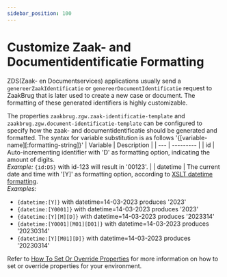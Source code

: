 ```yaml
---
sidebar_position: 100
---
```


# Customize Zaak- and Documentidentificatie Formatting
ZDS(Zaak- en Documentservices) applications usually send a `genereerZaakIdentificatie` or `genereerDocumentIdentificatie` request to ZaakBrug that is later used to create a new case or document.
The formatting of these generated identifiers is highly customizable.

The properties `zaakbrug.zgw.zaak-identificatie-template` and `zaakbrug.zgw.document-identificatie-template` can be configured to specify how the zaak- and documentidentificatie should be generated and formatted.
The syntax for variable substitution is as follows '\{[variable-name][:formatting-string]\}' 
| Variable | Description |
| --- | --------- |
| id | Auto-incrementing identifier with 'D' as formatting option, indicating the amount of digits. <br/>_Example:_ `{id:D5}` with id-123 will result in '00123'. |
| datetime | The current date and time with '[Y]' as formatting option, according to [XSLT datetime formatting](https://www.oreilly.com/library/view/xslt-2nd-edition/9780596527211/ch04s05.html). <br/> _Examples:_ <ul><li>`{datetime:[Y]}` with datetime=14-03-2023 produces '2023'</li><li>`{datetime:[Y0001]}` with datetime=14-03-2023 produces '2023'</li><li>`{datetime:[Y][M][D]}` with datetime=14-03-2023 produces '2023314'</li><li>`{datetime:[Y0001][M01][D01]}` with datetime=14-03-2023 produces '20230314'</li><li>`{datetime:[Y][M01][D]}` with datetime=14-03-2023 produces '20230314'</li></ul>

Refer to [How To Set Or Override Properties](.) for more information on how to set or override properties for your environment.
